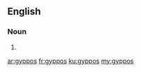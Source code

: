 ==English==

===Noun===
{{head|en}}

# {{plural of|gyppo}}

[[ar:gyppos]]
[[fr:gyppos]]
[[ku:gyppos]]
[[my:gyppos]]